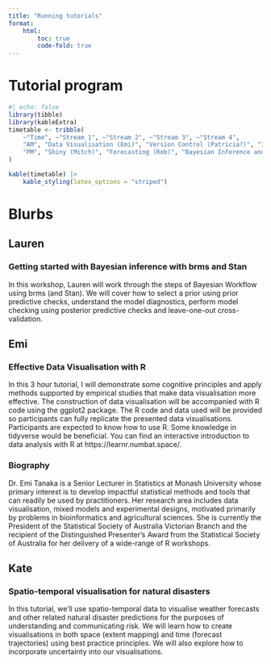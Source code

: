 ```yaml
---
title: "Running tutorials"
format:
    html:
        toc: true
        code-fold: true
---
```


# Tutorial program

```r
#| echo: false
library(tibble)
library(kableExtra)
timetable <- tribble(
    ~"Time", ~"Stream 1", ~"Stream 2", ~"Stream 3", ~"Stream 4",
    "AM", "Data Visualisation (Emi)", "Version Control (Patricia?)", "Introduction to optimization with Python (Jess)", "Wrangling spatio-temporal data (Sherry)",
    "PM", "Shiny (Mitch)", "Forecasting (Rob)", "Bayesian Inference and regression using Stan (Lauren)", "Visual mapping of natural disasters (Kate)"
)

kable(timetable) |>
    kable_styling(latex_options = "striped")

```

# Blurbs

## Lauren

### Getting started with Bayesian inference with brms and Stan

In this workshop, Lauren will work through the steps of Bayesian Workflow using brms (and Stan). We will cover how to select a prior using prior predictive checks, understand the model diagnostics, perform model checking using posterior predictive checks and leave-one-out cross-validation.

## Emi

### Effective Data Visualisation with R

In this 3 hour tutorial, I will demonstrate some cognitive principles and apply methods supported by empirical studies that make data visualisation more effective. The construction of data visualisation will be accompanied with R code using the ggplot2 package. The R code and data used will be provided so participants can fully replicate the presented data visualisations.
Participants are expected to know how to use R. Some knowledge in tidyverse would be beneficial. You can find an interactive introduction to data analysis with R at https://learnr.numbat.space/.

### Biography

Dr. Emi Tanaka is a Senior Lecturer in Statistics at Monash University whose primary interest is to develop impactful statistical methods and tools that can readily be used by practitioners. Her research area includes data visualisation, mixed models and experimental designs, motivated primarily by problems in bioinformatics and agricultural sciences. She is currently the President of the Statistical Society of Australia Victorian Branch and the recipient of the Distinguished Presenter's Award from the Statistical Society of Australia for her delivery of a wide-range of R workshops.

## Kate

### Spatio-temporal visualisation for natural disasters

In this tutorial, we'll use spatio-temporal data to visualise weather forecasts and other related natural disaster predictions for the purposes of understanding and communicating risk. We will learn how to create visualisations in both space (extent mapping) and time (forecast trajectories) using best practice principles. We will also explore how to incorporate uncertainty into our visualisations.